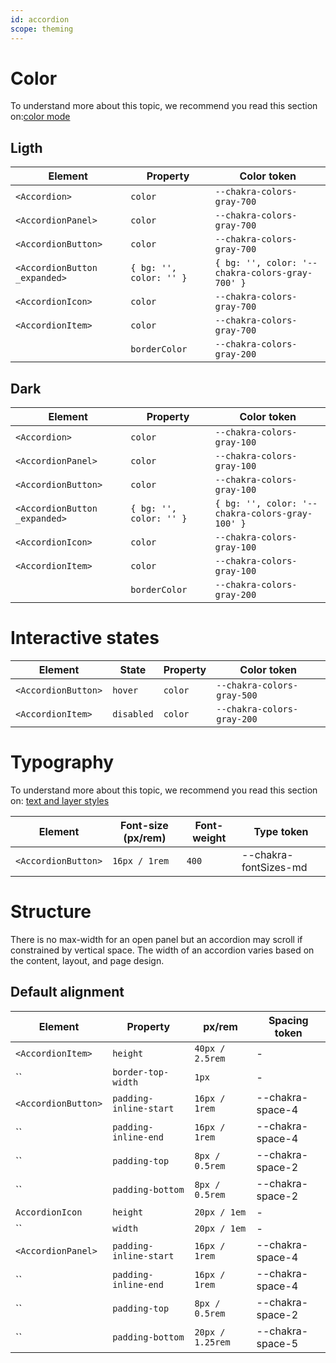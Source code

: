 ```yaml
---
id: accordion
scope: theming
---
```


# Color

To understand more about this topic, we recommend you read this section on:[color mode](https://chakra-ui.com/docs/styled-system/color-mode) 

## Ligth

| Element | Property | Color token |
| ------------ | -------- | ----------- |
| `<Accordion>` | `color` | `--chakra-colors-gray-700` |
| `<AccordionPanel>` | `color` | `--chakra-colors-gray-700` |
| `<AccordionButton>` | `color` | `--chakra-colors-gray-700` | 
| `<AccordionButton _expanded>` | `{ bg: '', color: '' }` |  `{ bg: '', color: '--chakra-colors-gray-700' }` | 
| `<AccordionIcon>` | `color` | `--chakra-colors-gray-700`| 
| `<AccordionItem>` | `color` | `--chakra-colors-gray-700` | 
|  | `borderColor` | `--chakra-colors-gray-200` | 

## Dark

| Element | Property | Color token |
| ------------ | -------- | ----------- |
| `<Accordion>` | `color` | `--chakra-colors-gray-100` |
| `<AccordionPanel>` | `color` | `--chakra-colors-gray-100` |
| `<AccordionButton>` | `color` | `--chakra-colors-gray-100` | 
| `<AccordionButton _expanded>` | `{ bg: '', color: '' }` |  `{ bg: '', color: '--chakra-colors-gray-100' }` | 
| `<AccordionIcon>` | `color` | `--chakra-colors-gray-100`| 
| `<AccordionItem>` | `color` | `--chakra-colors-gray-100` | 
|  | `borderColor` | `--chakra-colors-gray-200` | 

# Interactive states

| Element | State | Property | Color token
| ------------ | -------- | ----------- | ----------- |
| `<AccordionButton>` | `hover` | `color` | `--chakra-colors-gray-500` |
| `<AccordionItem>` | `disabled` | `color` | `--chakra-colors-gray-200` | 


# Typography

To understand more about this topic, we recommend you read this section on: [text and layer styles](https://chakra-ui.com/docs/styled-system/text-and-layer-styles)  

| Element | Font-size (px/rem) | Font-weight | Type token
| ------------ | -------- | ----------- | ----------- |
| `<AccordionButton>` | `16px / 1rem` | `400` | --chakra-fontSizes-md |

# Structure

There is no max-width for an open panel but an accordion
may scroll if constrained by vertical space. The width of
an accordion varies based on the content, layout, and page 
design.

## Default alignment



| Element | Property | 	px/rem | Spacing token
| ------------ | -------- | ----------- | ----------- |
| `<AccordionItem>` | `height` | `40px / 2.5rem` | - |
| `` | `border-top-width ` | `1px` | - |
| `<AccordionButton>` | `padding-inline-start ` | `16px / 1rem` | --chakra-space-4 |
| `` | `padding-inline-end ` | `16px / 1rem` | --chakra-space-4 |
| `` | `padding-top` | `8px / 0.5rem` | --chakra-space-2 |
| `` | `padding-bottom` | `8px / 0.5rem` | --chakra-space-2 |
| `AccordionIcon` | `height` | `20px / 1em` | - |
| `` | `width` | `20px / 1em` | - |
| `<AccordionPanel>` | `padding-inline-start ` | `16px / 1rem` | --chakra-space-4 |
| `` | `padding-inline-end ` | `16px / 1rem` | --chakra-space-4 |
| `` | `padding-top` | `8px / 0.5rem` | --chakra-space-2 |
| `` | `padding-bottom` | `20px / 1.25rem` | --chakra-space-5 |

